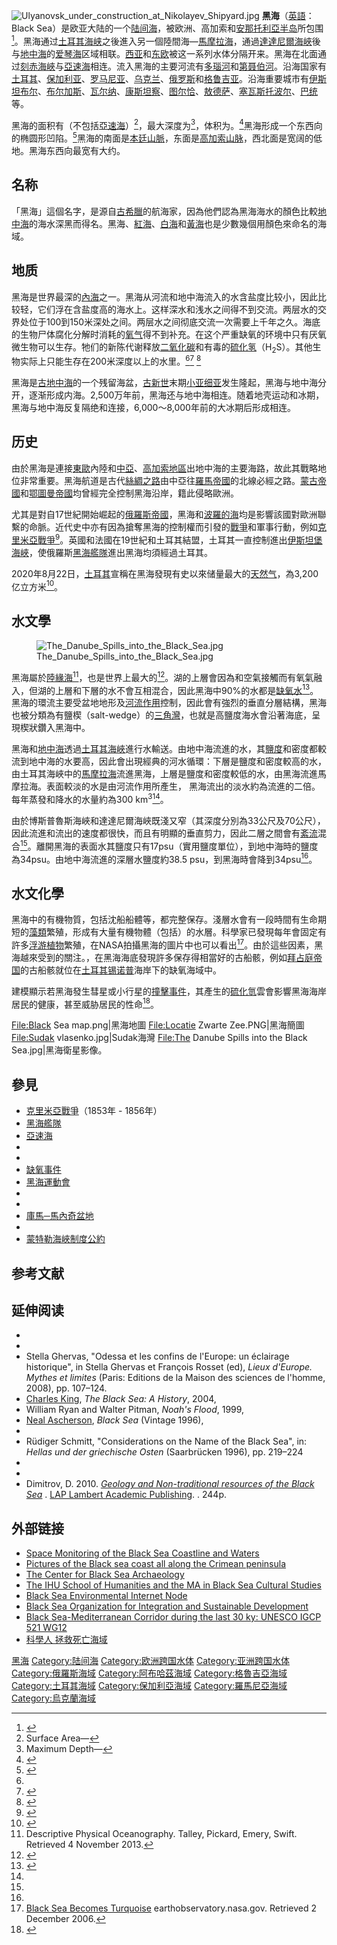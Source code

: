 {{Otheruses}}
{{Infobox ocean
| Ocean_name         = 黑海
| image_ocean        = Black Sea 2017 06 02 (34244944663).jpg
| caption_ocean      = 卫星图片（[[NASA|NASA]]，[[MODIS|MODIS]]）
| image_bathymetry   = Black Sea map-zh.png
| caption_bathymetry =
| location           =
| coords             = {{Coord|44|N|35|E|type:waterbody_scale:8000000 |display=inline,title}}
| type               =
| inflow             = [[多瑙河|多瑙河]]、[[第聂伯河|第聂伯河]]、[[里奥尼河|里奥尼河]]、[[南布格河|南布格河]]、[[克泽尔河|克泽尔河]]、[[德涅斯特河|德涅斯特河]]
| outflow              = [[博斯普鲁斯海峡|博斯普鲁斯海峡]]
| catchment          =
| basin_countries    = [[土耳其|土耳其]]、[[保加利亚|保加利亚]]、[[罗马尼亚|罗马尼亚]]、[[乌克兰|乌克兰]]、[[俄罗斯|俄罗斯]]和[[格鲁吉亚|格鲁吉亚]]
| length             = {{convert|1175|km|mi|0|abbr=}}
| width              =
| area               = {{convert|436402|km2|sqmi|-2|abbr=}}<ref name="Geography"/>
| depth              =
| max-depth          = {{convert|2212|m|ft|0|abbr=}}<ref name=fact />
| volume             = {{convert|547000|km3|cumi|-2|abbr=}}<ref name=nature1989 />
| residence_time     =
| shore              =
| elevation          =
| frozen             =
| islands            = 
| islands_category   = 黑海岛屿
| cities             = [[伊斯坦布尔|伊斯坦布尔]]、[[布尔加斯|布尔加斯]]、[[瓦尔纳|瓦尔纳]]、[[康斯坦察|康斯坦察]]、[[图尔恰|图尔恰]]、[[敖德萨|敖德萨]]、[[塞瓦斯托波尔|塞瓦斯托波尔]]、[[巴统|巴统]]、[[索契|索契]]
| reference          = <ref name="Geography"/><ref name=fact /><ref name=nature1989 /> 
}}
[[File:Ulyanovsk_under_construction_at_Nikolayev_Shipyard.jpg|thumb]]
'''黑海'''（[[英語|英語]]：Black Sea）是欧亚大陆的一个[[陆间海|陆间海]]，被欧洲、高加索和[[安那托利亞|安那托利亞半岛]]所包围<ref name="杨发兴2013">{{cite book|author=杨发兴|title=地理概况(上)（青少年必读书系（小学卷）（中学卷））|url=http://books.google.com/books?id=w9FXAgAAQBAJ&pg=PT24|accessdate=2014-01-10|date=2013-12-16|publisher=Green Apple Data Center|pages=24–|id=GGKEY:04GENNHJ19Y|archive-date=2014-06-17|archive-url=https://web.archive.org/web/20140617230328/http://books.google.com/books?id=w9FXAgAAQBAJ&pg=PT24|dead-url=no}}</ref>。黑海通过[[土耳其海峡|土耳其海峡]]之後進入另一個陸間海—[[馬摩拉海|馬摩拉海]]，通過[[達達尼爾海峽|達達尼爾海峽]]後与[[地中海|地中海]]的[[爱琴海|爱琴海]]区域相联。[[西亚|西亚]]和[[东欧|东欧]]被这一系列水体分隔开来。黑海在北面通过[[刻赤海峽|刻赤海峽]]与[[亞速海|亞速海]]相连。流入黑海的主要河流有[[多瑙河|多瑙河]]和[[第聂伯河|第聂伯河]]。沿海国家有[[土耳其|土耳其]]、[[保加利亚|保加利亚]]、[[罗马尼亚|罗马尼亚]]、[[乌克兰|乌克兰]]、[[俄罗斯|俄罗斯]]和[[格鲁吉亚|格鲁吉亚]]。沿海重要城市有[[伊斯坦布尔|伊斯坦布尔]]、[[布尔加斯|布尔加斯]]、[[瓦尔纳|瓦尔纳]]、[[康斯坦察|康斯坦察]]、[[图尔恰|图尔恰]]、[[敖德萨|敖德萨]]、[[塞瓦斯托波尔|塞瓦斯托波尔]]、[[巴统|巴统]]等。

黑海的面积有{{convert|436400|km2|sqmi}}（不包括[[亞速海|亞速海]]）<ref name="Geography">Surface Area—{{cite web |title=Black Sea Geography |work=University of Delaware College of Marine Studies |url=http://www.ocean.udel.edu/blacksea/geography/index.html |year=2003 |accessdate=2006-12-02 |archive-url=https://web.archive.org/web/20070429164645/http://www.ocean.udel.edu/blacksea/geography/index.html |archive-date=2007-04-29 |dead-url=yes }}</ref>，最大深度为{{convert|2212|m|ft|0}}<ref name=fact>Maximum Depth—{{cite web |title=Europa – Gateway of the European Union Website |work=Environment and Enlargement – The Black Sea: Facts and Figures |url=http://ec.europa.eu/environment/enlarg/blackseafactsfigures_en.htm |deadurl=yes |archiveurl=https://web.archive.org/web/20121111151758/http://ec.europa.eu/environment/enlarg/blackseafactsfigures_en.htm |archivedate=2012-11-11 |accessdate=2012-11-22 }}</ref>，体积为{{Convert|547000|km3|cumi|-2}}。<ref name=nature1989>{{cite web |title=Unexpected changes in the oxic/anoxic interface in the Black Sea |work=Nature Publishing Group |url=http://www.nature.com/nature/journal/v338/n6214/abs/338411a0.html |date=1989-03-30 |accessdate=2006-12-02 |archive-date=2007-10-17 |archive-url=https://web.archive.org/web/20071017233202/http://www.nature.com/nature/journal/v338/n6214/abs/338411a0.html |dead-url=no }}</ref>黑海形成一个东西向的椭圆形凹陷。<ref name="UNEP2001">{{Cite web |title=Socio-economic indicators for the countries of the Black Sea basin |year=2001 |author=UNEP/GRID-Arendal Maps and Graphics Library |authorlink=联合国环境署 |url=http://maps.grida.no/go/graphic/sosio_economic_indicators_for_the_countries_of_the_black_sea_basin_giwa |accessdate=2010-12-11 |deadurl=yes |archiveurl=https://web.archive.org/web/20110210044702/http://maps.grida.no/go/graphic/sosio_economic_indicators_for_the_countries_of_the_black_sea_basin_giwa |archivedate=2011-02-10 }}</ref>黑海的南面是[[本廷山脈|本廷山脈]]，东面是[[高加索山脉|高加索山脉]]，西北面是宽阔的低地。黑海东西向最宽有大约{{convert|1175|km|mi|0}}。

== 名称 ==
「黑海」這個名字，是源自[[古希臘|古希臘]]的航海家，因為他們認為黑海海水的顏色比較[[地中海|地中海]]的海水深黑而得名。黑海、[[紅海|紅海]]、[[白海|白海]]和[[黃海|黃海]]也是少數幾個用顏色來命名的海域。

== 地质 ==
黑海是世界最深的[[內海|內海]]之一。黑海从河流和地中海流入的水含盐度比较小，因此比较轻，它们浮在含盐度高的海水上。这样深水和浅水之间得不到交流。两层水的交界处位于100到150米深处之间。两层水之间彻底交流一次需要上千年之久。海底的生物尸体腐化分解时消耗的[[氧气|氧气]]得不到补充。在这个严重缺氧的环境中只有厌氧微生物可以生存。牠们的新陈代谢释放[[二氧化碳|二氧化碳]]和有毒的[[硫化氢|硫化氢]]（H<sub>2</sub>S）。其他生物实际上只能生存在200米深度以上的水里。<ref name=nature1989 /><ref name=SCICN>{{cite web |title=欧亚黑海 |url=http://www.scicn.net/Foreground/Content_2348.html |publisher=中华自然科学网 |accessdate=2012-11-22 |archive-date=2014-04-16 |archive-url=https://web.archive.org/web/20140416024506/http://www.scicn.net/Foreground/Content_2348.html |dead-url=no }}</ref> <ref name="chemistry">{{cite web |title=Facing a Sea of Challenges for a Better Environment |work=University of Delaware College of Marine Studies |url=http://www.ceoe.udel.edu/blacksea/chemistry/index.html |year=2003 |accessdate=2012-11-21 |archive-date=2012-11-01 |archive-url=https://web.archive.org/web/20121101065018/http://www.ceoe.udel.edu/blacksea/chemistry/index.html |dead-url=no }}</ref>

黑海是[[古地中海|古地中海]]的一个残留海盆，[[古新世|古新世]]末期[[小亚细亚|小亚细亚]]发生隆起，黑海与地中海分开，逐渐形成内海。2,500万年前，黑海还与地中海相连。随着地壳运动和冰期，黑海与地中海反复隔绝和连接，6,000～8,000年前的大冰期后形成相连。

== 历史 ==
由於黑海是連接[[東歐|東歐]]內陸和[[中亞|中亞]]、[[高加索地區|高加索地區]]出地中海的主要海路，故此其戰略地位非常重要。黑海航道是古代[[絲綢之路|絲綢之路]]由中亞往[[羅馬帝國|羅馬帝國]]的北線必經之路。[[蒙古帝國|蒙古帝國]]和[[鄂圖曼帝國|鄂圖曼帝國]]均曾經完全控制黑海沿岸，籍此侵略歐洲。

尤其是對自17世紀開始崛起的[[俄羅斯帝國|俄羅斯帝國]]，黑海和[[波羅的海|波羅的海]]均是影響該國對歐洲聯繫的命脈。近代史中亦有因為搶奪黑海的控制權而引發的[[戰爭|戰爭]]和軍事行動，例如[[克里米亞戰爭|克里米亞戰爭]]<ref>{{cite web|url=http://military.china.com/history4/62/20130910/18039770_3.html|language=中文|title=沙俄与土耳其的三百年战争：俄国疆域扩展到黑海(4)|publisher=中華網|date=2013-09-10|accessdate=2014-01-10|deadurl=yes|archiveurl=https://web.archive.org/web/20140110171158/http://military.china.com/history4/62/20130910/18039770_3.html|archivedate=2014-01-10|df=}}</ref>。英國和法國在19世紀和土耳其結盟，土耳其一直控制進出[[伊斯坦堡海峽|伊斯坦堡海峽]]，使俄羅斯[[黑海艦隊|黑海艦隊]]進出黑海均須經過土耳其。

2020年8月22日，[[土耳其|土耳其]]宣稱在黑海發現有史以來储量最大的[[天然气|天然气]]，為3,200亿立方米<ref>{{cite news |title=土耳其黑海天然气将带来650亿美元经济价值 |url=https://www.trt.net.tr/chinese/tu-er-qi/2020/08/22/tu-er-qi-hei-hai-tian-ran-qi-jiang-dai-lai-650yi-mei-yuan-jing-ji-jie-zhi-1477208 |accessdate=2020-08-22 |archive-date=2020-09-02 |archive-url=https://web.archive.org/web/20200902201327/https://www.trt.net.tr/chinese/tu-er-qi/2020/08/22/tu-er-qi-hei-hai-tian-ran-qi-jiang-dai-lai-650yi-mei-yuan-jing-ji-jie-zhi-1477208 |dead-url=no }}</ref>。

==水文學==
[[File:The_Danube_Spills_into_the_Black_Sea.jpg|thumb]]

黑海屬於[[陸緣海|陸緣海]]<ref name=Talley>Descriptive Physical Oceanography. Talley, Pickard, Emery, Swift. Retrieved 4 November 2013.</ref>，也是世界上最大的{{link-en|不完全混合湖|meromictic}}<ref name=Merriam>{{Cite web |url=http://www.merriam-webster.com/dictionary/meromictic |title=Meromictic. Retrieved 4 November 2013. |accessdate=2014-01-11 |archive-date=2013-12-12 |archive-url=https://web.archive.org/web/20131212051252/http://www.merriam-webster.com/dictionary/meromictic |dead-url=no }}</ref>。湖的上層會因為和空氣接觸而有氧氣融入，但湖的上層和下層的水不會互相混合，因此黑海中90%的水都是[[缺氧水體|缺氧水]]<ref name=Exploring>{{Cite web |url=http://www.ceoe.udel.edu/blacksea/research/index.html |title=Exploring Ancient Mysteries: A Black Sea Journey. Retrieved 4 November 2013. |accessdate=2014-01-11 |archive-date=2013-06-16 |archive-url=https://web.archive.org/web/20130616115917/http://www.ceoe.udel.edu/blacksea/research/index.html |dead-url=no }}</ref>。黑海的環流主要受盆地地形及[[河流作用|河流作用]]控制，因此會有強烈的垂直分層結構，黑海也被分類為有鹽楔（salt-wedge）的[[河口|三角灣]]，也就是高鹽度海水會沿著海底，呈現楔狀鑽入黑海中。

黑海和[[地中海|地中海]]透過[[土耳其海峽|土耳其海峽]]進行水輸送。由地中海流進的水，其[[鹽度|鹽度]]和密度都較流到地中海的水要高，因此會出現經典的河水循環：下層是鹽度和密度較高的水，由土耳其海峽中的[[馬摩拉海|馬摩拉海]]流進黑海，上層是鹽度和密度較低的水，由黑海流進馬摩拉海。表面較淡的水是由河流作用所產生，<!--and this makes the Black Sea a positive sea-->黑海流出的淡水約為流進的二倍。每年蒸發和降水的水量約為300 km<sup>3</sup><ref name=Talley />。

由於博斯普魯斯海峽和達達尼爾海峽既淺又窄（其深度分別為33公尺及70公尺），因此流進和流出的速度都很快，而且有明顯的垂直剪力，因此二層之間會有[[紊流|紊流]]混合<ref name=Talley />。離開黑海的表面水其鹽度只有17psu（實用鹽度單位），到地中海時的鹽度為34psu。由地中海流進的深層水鹽度約38.5 psu，到黑海時會降到34psu<ref name=Talley />。

==水文化學==

黑海中的有機物質，包括沈船船體等，都完整保存。淺層水會有一段時間有生命期短的[[藻類|藻類]]繁殖，形成有大量有機物體（包括{{link-en|腐泥|sapropel}}）的水層。科學家已發現每年會固定有許多[[浮游植物|浮游植物]]繁殖，在NASA拍攝黑海的圖片中也可以看出<ref>[http://earthobservatory.nasa.gov/NaturalHazards/natural_hazards_v2.php3?img_id=3669 Black Sea Becomes Turquoise] {{Wayback|url=http://earthobservatory.nasa.gov/NaturalHazards/natural_hazards_v2.php3?img_id=3669 |date=20081028221745 }} earthobservatory.nasa.gov. Retrieved 2 December 2006.</ref>。由於這些因素，黑海越來受到{{link-en|海洋考古學|marine archaeology}}的關注。，在黑海海底發現許多保存得相當好的古船骸，例如[[拜占庭帝国|拜占庭帝国]]的古船骸{{link-en|錫諾普 D|Sinop D}}就位在[[土耳其|土耳其]][[锡诺普|锡诺普]]海岸下的缺氧海域中。

建模顯示若黑海發生彗星或小行星的[[撞擊事件|撞擊事件]]，其產生的[[硫化氫|硫化氫]]雲會影響黑海海岸居民的健康，甚至威胁居民的性命<ref>{{cite journal|doi=10.1007/s11069-006-0017-7|title=Asteroid impact in the Black Sea. Death by drowning or asphyxiation?|year=2006|last1=Schuiling|first1=Roelof Dirk|last2=Cathcart|first2=Richard B.|last3=Badescu|first3=Viorel|last4=Isvoranu|first4=Dragos|last5=Pelinovsky|first5=Efim|journal=Natural Hazards|volume=40|issue=2|pages=327–338}}</ref>。

<gallery>
File:Black Sea map.png|黑海地圖
File:Locatie Zwarte Zee.PNG|黑海簡圖
File:Sudak vlasenko.jpg|Sudak海灣
File:The Danube Spills into the Black Sea.jpg|黑海衛星影像。
</gallery>

== 參見 ==
* [[克里米亞戰爭|克里米亞戰爭]]（1853年 - 1856年）
* [[黑海艦隊|黑海艦隊]]
* [[亞速海|亞速海]]
* {{link-en|1927年克里米亞地震|1927 Crimean earthquakes}}
* {{link-en|古黑海沉船|Ancient Black Sea shipwrecks}}
* [[缺氧事件|缺氧事件]]
* [[黑海運動會|黑海運動會]]
* {{link-en|保加利亞黑海海岸|Bulgarian Black Sea Coast}}
* {{link-en|多瑙河国际化|Internationalization of the Danube River}}
* [[庫馬─馬內奇盆地|庫馬─馬內奇盆地]]
* {{link-en|羅馬尼亞黑海海岸|Romanian Black Sea resorts}}
* [[蒙特勒海峽制度公約|蒙特勒海峽制度公約]]

== 参考文献 ==
{{reflist|2}}

== 延伸阅读 ==
* {{cite book|author=[美]查尔斯·金|title=黑海史|year=2011|publisher=东方出版中心|isbn=9787547303139}}
* {{cite book|doi=10.1017/9781108399722.010|chapter=The Black Sea|title=Oceanic Histories|pages=234–266|year=2017|last1=Ghervas|first1=Stella|editor1-last=Armitage|editor1-first=D.|editor2-last=Bashford|editor2-first=S.|chapter-url=https://www.cambridge.org/core/books/oceanic-histories/black-sea/3BED782610F53D0F89ED0BDC1C99F442|url=https://www.cambridge.org/core/books/oceanic-histories/7BDD2F35C5E019DB8D3228DE4380B457|location=Cambridge|publisher=Cambridge University Press|isbn=978-1-1083-9972-2|access-date=2021-06-05|archive-date=2022-02-05|archive-url=https://web.archive.org/web/20220205071958/https://www.cambridge.org/core/books/oceanic-histories/7BDD2F35C5E019DB8D3228DE4380B457|dead-url=no}}
* Stella Ghervas, "Odessa et les confins de l'Europe: un éclairage historique", in Stella Ghervas et François Rosset (ed), ''Lieux d'Europe. Mythes et limites'' (Paris: Editions de la Maison des sciences de l'homme, 2008), pp. 107–124. {{ISBN|978-2-7351-1182-4}}
* [[Charles_King_(professor_of_international_affairs)|Charles King]], ''The Black Sea: A History'', 2004, {{ISBN|0-19-924161-9}}
* William Ryan and Walter Pitman, ''Noah's Flood'', 1999, {{ISBN|0-684-85920-3}}
* [[Neal_Ascherson|Neal Ascherson]], ''Black Sea'' (Vintage 1996), {{ISBN|0-09-959371-8}}
* {{cite encyclopedia | article = BLACK SEA | last = Schmitt | first = Rüdiger | url = http://www.iranicaonline.org/articles/black-sea | encyclopedia = Encyclopaedia Iranica, Vol. IV, Fasc. 3 | pages = 310–313 | year = 1989 | title = Black Sea – Encyclopaedia Iranica | access-date = 2021-06-05 | archive-date = 2022-02-05 | archive-url = https://web.archive.org/web/20220205070511/https://iranicaonline.org/articles/black-sea | dead-url = no }}
* Rüdiger Schmitt, "Considerations on the Name of the Black Sea", in: ''Hellas und der griechische Osten'' (Saarbrücken 1996), pp. 219–224
* {{cite book|author=West, Stephanie|title='The Most Marvellous of All Seas': the Greek Encounter with the Euxine|place=Greece & Rome|volume=50|issue=2|year=2003|pages=151–167}}
* {{cite book|url=https://www.researchgate.net/publication/290938137|author1=Petko Dimitrov |author2=Dimitar Dimitrov |title=The Black Sea, the Flood and the Ancient Myths |publisher=Varna|year=2004| isbn=978-954-579-335-6|page= 91}}
* Dimitrov, D. 2010. ''[https://www.researchgate.net/publication/311582414_Geology_and_Non-traditional_resources_of_the_Black_Sea Geology and Non-traditional resources of the Black Sea] {{Wayback|url=https://www.researchgate.net/publication/311582414_Geology_and_Non-traditional_resources_of_the_Black_Sea |date=20220209034651 }}''. [[VDM_Publishing|LAP Lambert Academic Publishing]]. {{ISBN|978-3-8383-8639-3}}. 244p.

== 外部链接 ==
{{commons category|Black Sea|黑海}}
<!-- Please do not add links (or links to your own private websites) to Wikipedia. Wikipedia is not a vehicle for advertising or a mere collection of external links. You are, however, encouraged to add ''content'' instead of links to the encyclopaedia. If you feel the link should be added to the article please discuss it on the article's talk page rather than re-adding it.
--->
* [https://web.archive.org/web/20141003064317/http://www.blacksea-online.com/eng/ Space Monitoring of the Black Sea Coastline and Waters]
* [https://web.archive.org/web/20081226115914/http://www.mapofukraine.net/crimean_peninsula/black_sea/crimea_black_sea_coast.html Pictures of the Black sea coast all along the Crimean peninsula]
* [https://web.archive.org/web/20120426061730/http://www.blacksea-archaeology.org/en/zaks_en.html The Center for Black Sea Archaeology]
* [http://www.hum.ihu.edu.gr The IHU School of Humanities and the MA in Black Sea Cultural Studies]{{Wayback|url=http://www.hum.ihu.edu.gr/ |date=20200920012353 }}
* [https://web.archive.org/web/20131110111415/http://www.grid.unep.ch/bsein/ Black Sea Environmental Internet Node]
* [https://web.archive.org/web/20100326172416/http://blacksea-online.org/ Black Sea Organization for Integration and Sustainable Development]
* [https://web.archive.org/web/20070405154958/http://www.sealevel.ns.ca/IGCP521/ Black Sea-Mediterranean Corridor during the last 30 ky: UNESCO IGCP 521 WG12]
* [https://web.archive.org/web/20140110184854/http://163.24.70.5/xoops/uploads/tad_uploader/user_1/47_c058p088.pdf 科學人 拯救死亡海域]

{{List of seas}}

{{Authority control}}
{{DEFAULTSORT:Black Sea}}
[[Category:黑海|]]
[[Category:陆间海|Category:陆间海]]
[[Category:欧洲跨国水体|Category:欧洲跨国水体]]
[[Category:亚洲跨国水体|Category:亚洲跨国水体]]
[[Category:俄羅斯海域|Category:俄羅斯海域]]
[[Category:阿布哈茲海域|Category:阿布哈茲海域]]
[[Category:格魯吉亞海域|Category:格魯吉亞海域]]
[[Category:土耳其海域|Category:土耳其海域]]
[[Category:保加利亞海域|Category:保加利亞海域]]
[[Category:羅馬尼亞海域|Category:羅馬尼亞海域]]
[[Category:烏克蘭海域|Category:烏克蘭海域]]